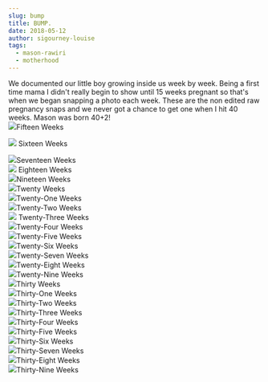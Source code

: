 ```yaml
---
slug: bump
title: BUMP.
date: 2018-05-12
author: sigourney-louise
tags:
  - mason-rawiri
  - motherhood
---
```

We documented our little boy growing inside us week by week. Being a first time mama I didn't really begin to show until 15 weeks pregnant so that's when we began snapping a photo each week. These are the non edited raw pregnancy snaps and we never got a chance to get one when I hit 40 weeks. Mason was born 40+2!\
![](http://sigourneylouise.nz/wp-content/uploads/2018/04/IMG_3741-683x1024.jpg)Fifteen Weeks

![](http://sigourneylouise.nz/wp-content/uploads/2018/05/IMG_3904-683x1024.jpg) Sixteen Weeks

![](http://sigourneylouise.nz/wp-content/uploads/2018/03/unnamed-file-1024x683.jpg)Seventeen Weeks\
![](http://sigourneylouise.nz/wp-content/uploads/2018/05/IMG_4283-683x1024.jpg) Eighteen Weeks\
![](http://sigourneylouise.nz/wp-content/uploads/2018/05/IMG_4573-683x1024.jpg)Nineteen Weeks\
![](http://sigourneylouise.nz/wp-content/uploads/2018/05/IMG_4605-683x1024.jpg)Twenty Weeks\
![](http://sigourneylouise.nz/wp-content/uploads/2018/05/IMG_4747-683x1024.jpg)Twenty-One Weeks\
![](http://sigourneylouise.nz/wp-content/uploads/2018/05/IMG_5134-683x1024.jpg)Twenty-Two Weeks\
![](http://sigourneylouise.nz/wp-content/uploads/2018/05/IMG_5160-683x1024.jpg) Twenty-Three Weeks\
![](http://sigourneylouise.nz/wp-content/uploads/2018/05/IMG_5180-683x1024.jpg)Twenty-Four Weeks\
![](http://sigourneylouise.nz/wp-content/uploads/2018/05/IMG_5188-683x1024.jpg)Twenty-Five Weeks\
![](http://sigourneylouise.nz/wp-content/uploads/2018/05/IMG_5239-683x1024.jpg)Twenty-Six Weeks\
![](http://sigourneylouise.nz/wp-content/uploads/2018/05/IMG_5371-683x1024.jpg)Twenty-Seven Weeks\
![](http://sigourneylouise.nz/wp-content/uploads/2018/05/IMG_5622-683x1024.jpg)Twenty-Eight Weeks\
![](http://sigourneylouise.nz/wp-content/uploads/2018/05/IMG_5635-683x1024.jpg)Twenty-Nine Weeks\
![](http://sigourneylouise.nz/wp-content/uploads/2018/05/IMG_5766-683x1024.jpg)Thirty Weeks\
![](http://sigourneylouise.nz/wp-content/uploads/2018/05/IMG_5942-683x1024.jpg)Thirty-One Weeks\
![](http://sigourneylouise.nz/wp-content/uploads/2018/05/IMG_5955-683x1024.jpg)Thirty-Two Weeks\
![](http://sigourneylouise.nz/wp-content/uploads/2018/05/IMG_6060-683x1024.jpg)Thirty-Three Weeks\
![](http://sigourneylouise.nz/wp-content/uploads/2018/05/IMG_6631-683x1024.jpg)Thirty-Four Weeks\
![](http://sigourneylouise.nz/wp-content/uploads/2018/05/IMG_6822-683x1024.jpg)Thirty-Five Weeks\
![](http://sigourneylouise.nz/wp-content/uploads/2018/05/IMG_7117-683x1024.jpg)Thirty-Six Weeks\
![](http://sigourneylouise.nz/wp-content/uploads/2018/05/IMG_7230-683x1024.jpg)Thirty-Seven Weeks\
![](http://sigourneylouise.nz/wp-content/uploads/2018/05/IMG_7293-683x1024.jpg)Thirty-Eight Weeks\
![](http://sigourneylouise.nz/wp-content/uploads/2018/05/IMG_7315-683x1024.jpg)Thirty-Nine Weeks